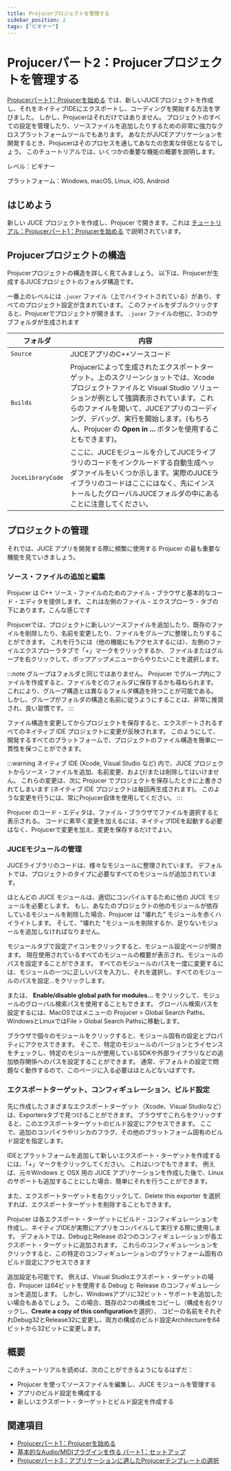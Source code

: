 ```yaml
---
title: Projucerプロジェクトを管理する
sidebar_position: 2
tags: ["ビギナー"]
---
```



# Projucerパート2：Projucerプロジェクトを管理する

<SourcePageLink path="tutorial_manage_projucer_project.html" />

[Projucerパート1：Projucerを始める](../tutorial_new_projucer_project/)
では、新しいJUCEプロジェクトを作成し、それをネイティブIDEにエクスポートし、コーディングを開始する方法を学びました。
しかし、Projucerはそれだけではありません。
プロジェクトのすべての設定を管理したり、ソースファイルを追加したりするための非常に強力なクロスプラットフォームツールでもあります。
あなたがJUCEアプリケーションを開発するとき、Projucerはそのプロセスを通してあなたの忠実な伴侶となるでしょう。
このチュートリアルでは、いくつかの重要な機能の概要を説明します。

レベル：ビギナー

プラットフォーム：Windows, macOS, Linux, iOS, Android


## はじめよう

新しい JUCE プロジェクトを作成し、Projucer で開きます。これは
[チュートリアル：Projucerパート1：Projucerを始める](../tutorial_new_projucer_project/)
で説明されています。


## Projucerプロジェクトの構造

Projucerプロジェクトの構造を詳しく見てみましょう。
以下は、Projucerが生成するJUCEプロジェクトのフォルダ構造です。


<CaptionImage
  src="https://docs.juce.com/master/tutorial_manage_projucer_project_screenshot1.png"
  caption="Projucerプロジェクトの解剖"
/>

一番上のレベルには `.jucer` ファイル（上でハイライトされている）があり、すべてのプロジェクト設定が含まれています。
このファイルをダブルクリックすると、Projucerでプロジェクトが開きます。
`.jucer` ファイルの他に、3つのサブフォルダが生成されます

| フォルダ | 内容 |
| --- | --- |
| `Source` | JUCEアプリのC++ソースコード |
| `Builds` | Projucerによって生成されたエクスポートターゲット。上のスクリーンショットでは、Xcode プロジェクトファイルと Visual Studio ソリューションが例として強調表示されています。これらのファイルを開いて、JUCEアプリのコーディング、デバッグ、実行を開始します。(もちろん、Projucer の **Open in ...** ボタンを使用することもできます)。 |
| `JuceLibraryCode` | ここに、JUCEモジュールを介してJUCEライブラリのコードをインクルードする自動生成ヘッダファイルをいくつか示します。実際のJUCEライブラリのコードはここにはなく、先にインストールしたグローバルJUCEフォルダの中にあることに注意してください。 |

## プロジェクトの管理
それでは、JUCE アプリを開発する際に頻繁に使用する Projucer の最も重要な機能を見ていきましょう。

### ソース・ファイルの追加と編集
Projucer は C++ ソース・ファイルのためのファイル・ブラウザと基本的なコード・エディタを提供します。
これは左側のファイル・エクスプローラ・タブの下にあります。こんな感じです

<CaptionImage
  src="https://docs.juce.com/master/tutorial_manage_projucer_project_screenshot3.png"
  caption="Projucerのファイルナビゲータ（左）とソースファイルエディタ（右）"
/>

Projucerでは、プロジェクトに新しいソースファイルを追加したり、既存のファイルを削除したり、名前を変更したり、ファイルをグループに整理したりすることができます。
これを行うには（他の機能にもアクセスするには）、左側のファイルエクスプローラタブで「+」マークをクリックするか、
ファイルまたはグループを右クリックして、ポップアップメニューからやりたいことを選択します。

:::note
グループはフォルダと同じではありません。
Projucer でグループ内にファイルを作成すると、ファイルをどのフォルダに保存するかも尋ねられます。
これにより、グループ構造とは異なるフォルダ構造を持つことが可能である。
しかし、グループがフォルダの構造と名前に従うようにすることは、非常に推奨され、良い習慣です。
:::

ファイル構造を変更してからプロジェクトを保存すると、エクスポートされるすべてのネイティブ IDE プロジェクトに変更が反映されます。
このようにして、開発するすべてのプラットフォームで、プロジェクトのファイル構造を簡単に一貫性を保つことができます。

:::warning
ネイティブ IDE (Xcode, Visual Studio など) 内で、JUCE プロジェクトからソース・ファイルを追加、名前変更、および/または削除してはいけません。
これらの変更は、次に Projucer でプロジェクトを保存したときに上書きされてしまいます (ネイティブ IDE プロジェクトは毎回再生成されます)。
このような変更を行うには、常にProjucer自体を使用してください。
:::

Projucer のコード・エディタは、ファイル・ブラウザでファイルを選択すると表示される。
コードに素早く変更を加えるには、ネイティブIDEを起動する必要はなく、Projucerで変更を加え、変更を保存するだけでよい。

### JUCEモジュールの管理

JUCEライブラリのコードは、様々なモジュールに整理されています。
デフォルトでは、プロジェクトのタイプに必要なすべてのモジュールが追加されています。

<CaptionImage
  src="https://docs.juce.com/master/tutorial_manage_projucer_project_screenshot4.png"
  caption="このプロジェクトで使用されているJUCEモジュール（左、ハイライト）とモジュール設定ページ（右）"
/>

ほとんどの JUCE モジュールは、適切にコンパイルするために他の JUCE モジュールを必要とします。
もし、あなたのプロジェクトの他のモジュールが依存しているモジュールを削除した場合、Projucer は "壊れた" モジュールを赤くハイライトします。
そして、"壊れた "モジュールを削除するか、足りないモジュールを追加しなければなりません。

モジュールタブで設定アイコンをクリックすると、モジュール設定ページが開きます。
現在使用されているすべてのモジュールの概要が表示され、モジュールのパスを設定することができます。
すべてのモジュールのパスを一度に変更するには、モジュールの一つに正しいパスを入力し、それを選択し、すべてのモジュールのパスを設定...をクリックします。

または、 **Enable/disable global path for modules...** をクリックして、モジュールのグローバル検索パスを使用することもできます。
グローバル検索パスを設定するには、MacOSではメニューの Projucer > Global Search Paths、WindowsとLinuxではFile > Global Search Pathsに移動します。

ブラウザで個々のモジュールをクリックすると、モジュール固有の設定とプロパティにアクセスできます。
そこで、特定のモジュールのバージョンとライセンスをチェックし、特定のモジュールが使用しているSDKや外部ライブラリなどの追加依存関係へのパスを設定することができます。
通常、デフォルトの設定で問題なく動作するので、このページに入る必要はほとんどないはずです。

### エクスポートターゲット、コンフィギュレーション、ビルド設定

先に作成したさまざまなエクスポートターゲット（Xcode、Visual Studioなど）は、Exportersタブで見つけることができます。
ブラウザでこれらをクリックすると、このエクスポートターゲットのビルド設定にアクセスできます。
ここで、追加のコンパイラやリンカのフラグ、その他のプラットフォーム固有のビルド設定を指定します。

IDEとプラットフォームを追加して新しいエクスポート・ターゲットを作成するには、「+」マークをクリックしてください。
これはいつでもできます。
例えば、元々Windows と OSX 用の JUCE アプリケーションを作成した後で、Linux のサポートも追加することにした場合、簡単にそれを行うことができます。

また、エクスポートターゲットを右クリックして、Delete this exporter を選択すれば、エクスポートターゲットを削除することもできます。

Projucer は各エクスポート・ターゲットにビルド・コンフィギュレーションを作成し、ネイティブIDEが実際にアプリをコンパイルして実行する際に使用します。
デフォルトでは、DebugとRelease の2つのコンフィギュレーションが各エクスポート・ターゲットに追加されます。
これらのコンフィギュレーションをクリックすると、この特定のコンフィギュレーションのプラットフォーム固有のビルド設定にアクセスできます

<CaptionImage
  src="https://docs.juce.com/master/tutorial_manage_projucer_project_screenshot5.png"
  caption="さまざまなIDE構成（左、強調表示）と構成固有のビルド設定（右）"
/>

追加設定も可能です。
例えば、Visual Studioエクスポート・ターゲットの場合、Projucer は64ビットを使用する Debug と Release のコンフィギュレーションを追加します。
しかし、Windowsアプリに32ビット・サポートを追加したい場合もあるでしょう。
この場合、既存の2つの構成をコピーし（構成を右クリックし、**Create a copy of this configuration**を選択）、
コピーの名前をそれぞれDebug32とRelease32に変更し、両方の構成のビルド設定Architectureを64ビットから32ビットに変更します。

## 概要
このチュートリアルを読めば、次のことができるようになるはずだ：

- Projucer を使ってソースファイルを編集し、JUCE モジュールを管理する
- アプリのビルド設定を構成する
- 新しいエクスポート・ターゲットとビルド設定を作成する

## 関連項目

- [Projucerパート1：Projucerを始める](../tutorial_new_projucer_project/)
- [基本的なAudio/MIDIプラグインを作る パート1：セットアップ](../tutorial_create_projucer_basic_plugin/)
- [Projucerパート3：アプリケーションに適したProjucerテンプレートの選択](../tutorial_choosing_projucer_template/)
